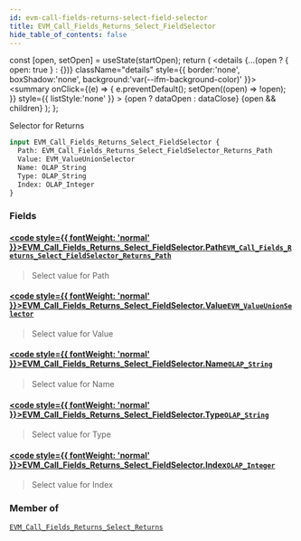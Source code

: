 ```yaml
---
id: evm-call-fields-returns-select-field-selector
title: EVM_Call_Fields_Returns_Select_FieldSelector
hide_table_of_contents: false
---
```







  const [open, setOpen] = useState(startOpen);
  return (
    <details {...(open ? { open: true } : {})} className="details" style={{ border:'none', boxShadow:'none', background:'var(--ifm-background-color)' }}>
      <summary
        onClick={(e) => {
          e.preventDefault();
          setOpen((open) => !open);
        }}
        style={{ listStyle:'none' }}
      >
      {open ? dataOpen : dataClose}
      </summary>
      {open && children}
    </details>
  );
};




Selector for Returns


```graphql
input EVM_Call_Fields_Returns_Select_FieldSelector {
  Path: EVM_Call_Fields_Returns_Select_FieldSelector_Returns_Path
  Value: EVM_ValueUnionSelector
  Name: OLAP_String
  Type: OLAP_String
  Index: OLAP_Integer
}
```




### Fields

#### [<code style={{ fontWeight: 'normal' }}>EVM_Call_Fields_Returns_Select_FieldSelector.<b>Path</b></code>](#)<Bullet />[`EVM_Call_Fields_Returns_Select_FieldSelector_Returns_Path`](/docs/graphql-reference/inputs/evm-call-fields-returns-select-field-selector-returns-path) <Badge class="secondary" text="input"/>
> Select value for Path
> 

#### [<code style={{ fontWeight: 'normal' }}>EVM_Call_Fields_Returns_Select_FieldSelector.<b>Value</b></code>](#)<Bullet />[`EVM_ValueUnionSelector`](/docs/graphql-reference/inputs/evm-value-union-selector) <Badge class="secondary" text="input"/>
> Select value for Value
> 

#### [<code style={{ fontWeight: 'normal' }}>EVM_Call_Fields_Returns_Select_FieldSelector.<b>Name</b></code>](#)<Bullet />[`OLAP_String`](/docs/graphql-reference/inputs/olap-string) <Badge class="secondary" text="input"/>
> Select value for Name
> 

#### [<code style={{ fontWeight: 'normal' }}>EVM_Call_Fields_Returns_Select_FieldSelector.<b>Type</b></code>](#)<Bullet />[`OLAP_String`](/docs/graphql-reference/inputs/olap-string) <Badge class="secondary" text="input"/>
> Select value for Type
> 

#### [<code style={{ fontWeight: 'normal' }}>EVM_Call_Fields_Returns_Select_FieldSelector.<b>Index</b></code>](#)<Bullet />[`OLAP_Integer`](/docs/graphql-reference/inputs/olap-integer) <Badge class="secondary" text="input"/>
> Select value for Index
> 



### Member of

[`EVM_Call_Fields_Returns_Select_Returns`](/docs/graphql-reference/inputs/evm-call-fields-returns-select-returns)  <Badge class="secondary" text="input"/>

